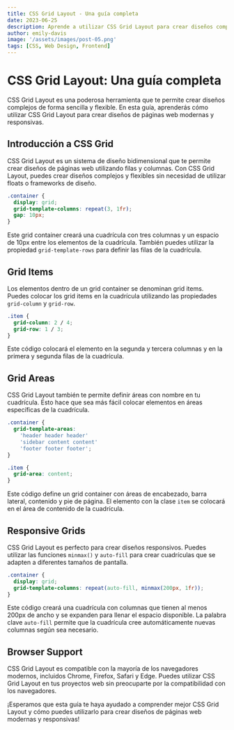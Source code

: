 ```yaml
---
title: CSS Grid Layout - Una guía completa
date: 2023-06-25
description: Aprende a utilizar CSS Grid Layout para crear diseños complejos de forma sencilla.
author: emily-davis
image: '/assets/images/post-05.png'
tags: [CSS, Web Design, Frontend]
---
```


# CSS Grid Layout: Una guía completa

CSS Grid Layout es una poderosa herramienta que te permite crear diseños complejos de forma sencilla y flexible. En esta guía, aprenderás cómo utilizar CSS Grid Layout para crear diseños de páginas web modernas y responsivas.

## Introducción a CSS Grid

CSS Grid Layout es un sistema de diseño bidimensional que te permite crear diseños de páginas web utilizando filas y columnas. Con CSS Grid Layout, puedes crear diseños complejos y flexibles sin necesidad de utilizar floats o frameworks de diseño.

```css
.container {
  display: grid;
  grid-template-columns: repeat(3, 1fr);
  gap: 10px;
}
```

Este grid container creará una cuadrícula con tres columnas y un espacio de 10px entre los elementos de la cuadrícula. También puedes utilizar la propiedad `grid-template-rows` para definir las filas de la cuadrícula.

## Grid Items

Los elementos dentro de un grid container se denominan grid items. Puedes colocar los grid items en la cuadrícula utilizando las propiedades `grid-column` y `grid-row`.

```css
.item {
  grid-column: 2 / 4;
  grid-row: 1 / 3;
}
```

Este código colocará el elemento en la segunda y tercera columnas y en la primera y segunda filas de la cuadrícula.

## Grid Areas

CSS Grid Layout también te permite definir áreas con nombre en tu cuadrícula. Esto hace que sea más fácil colocar elementos en áreas específicas de la cuadrícula.

```css
.container {
  grid-template-areas:
    'header header header'
    'sidebar content content'
    'footer footer footer';
}

.item {
  grid-area: content;
}
```

Este código define un grid container con áreas de encabezado, barra lateral, contenido y pie de página. El elemento con la clase `item` se colocará en el área de contenido de la cuadrícula.

## Responsive Grids

CSS Grid Layout es perfecto para crear diseños responsivos. Puedes utilizar las funciones `minmax()` y `auto-fill` para crear cuadrículas que se adapten a diferentes tamaños de pantalla.

```css
.container {
  display: grid;
  grid-template-columns: repeat(auto-fill, minmax(200px, 1fr));
}
```

Este código creará una cuadrícula con columnas que tienen al menos 200px de ancho y se expanden para llenar el espacio disponible. La palabra clave `auto-fill` permite que la cuadrícula cree automáticamente nuevas columnas según sea necesario.

## Browser Support

CSS Grid Layout es compatible con la mayoría de los navegadores modernos, incluidos Chrome, Firefox, Safari y Edge. Puedes utilizar CSS Grid Layout en tus proyectos web sin preocuparte por la compatibilidad con los navegadores.

¡Esperamos que esta guía te haya ayudado a comprender mejor CSS Grid Layout y cómo puedes utilizarlo para crear diseños de páginas web modernas y responsivas!
